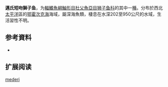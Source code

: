 {{Speciesbox
| name = 邁氏短吻獅子魚
| status = DD
| status_system = 
| image = 
| genus = Careproctus
| species = mederi
| authority = [[Schmidt|Schmidt]], 1916
| synonyms = 
}}

'''邁氏短吻獅子鱼'''，为[[輻鰭魚綱|輻鰭魚綱]][[鮋形目|鮋形目]][[杜父魚亞目|杜父魚亞目]][[狮子鱼科|狮子鱼科]]的其中一[[種|種]]。分布於西北[[太平洋|太平洋]]區的[[鄂霍次克海|鄂霍次克海]]海域，屬深海魚類，棲息在水深202至950公尺的水域，生活習性不明。

== 参考資料 ==
*{{FishBase_species|genus=Careproctus|species=mederi|year=2011|month=12}}

== 扩展阅读 ==
{{refbegin}}
{{wikispecies-inline|Careproctus mederi|邁氏短吻獅子魚}}
{{refend}}
{{Taxonbar|from=Q1845884}}

[[Category:吻獅子魚属|mederi]]


{{鮋形目小作品}}